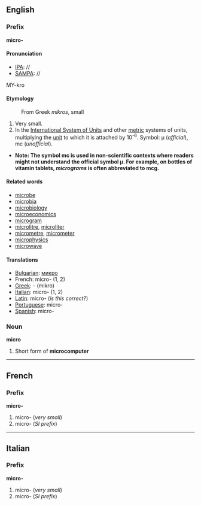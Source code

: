 ==English==
===Prefix===
'''micro-'''

====Pronunciation====
*[[IPA]]: //
*[[SAMPA]]: //
MY-kro

====Etymology====
:From Greek ''mikros'', small

#Very small.
#In the [[International System of Units]] and other [[metric]] systems of units, multiplying the [[unit]] to which it is attached by 10<sup>-6</sup>. Symbol: μ (''official''), mc (''unofficial'').

*'''Note: The symbol mc is used in non-scientific contexts where readers might not understand the official symbol μ.  For example, on bottles of vitamin tablets, ''micrograms'' is often abbreviated to mcg.'''

====Related words====

*[[microbe]]
*[[microbia]]
*[[microbiology]]
*[[microeconomics]]
*[[microgram]]
*[[microlitre]], [[microliter]]
*[[micrometre]], [[micrometer]]
*[[microphysics]]
*[[microwave]]

====Translations====
*[[Bulgarian]]: [[микро]]
*French: micro- (1, 2)
*[[Greek]]: [[ ]]- (mikro)
*[[Italian]]: micro- (1, 2)
*[[Latin]]: micro- (''is this correct?'')
*[[Portuguese]]: micro-
*[[Spanish]]: micro-

===Noun===
'''micro'''

#Short form of '''microcomputer'''

----
==French==
===Prefix===
'''micro-'''

#micro- (''very small'')
#micro- (''SI prefix'')

----
==Italian==
===Prefix===
'''micro-'''

#micro- (''very small'')
#micro- (''SI prefix'')